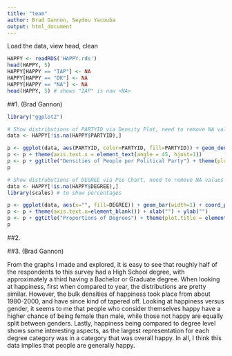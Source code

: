```yaml
---
title: "team"
author: Brad Gannon, Seydou Yacouba
output: html_document
---
```


Load the data, view head, clean
```r
HAPPY <- readRDS('HAPPY.rds')
head(HAPPY, 5)
HAPPY[HAPPY == "IAP"] <- NA
HAPPY[HAPPY == "DK"] <- NA
HAPPY[HAPPY == "NA"] <- NA
head(HAPPY, 5) # shows "IAP" is now <NA>
```

##1. (Brad Gannon)

```r
library("ggplot2")

# Show distributions of PARTYID via Density Plot, need to remove NA values
data <- HAPPY[!is.na(HAPPY$PARTYID),]

p <- ggplot(data, aes(PARTYID, color=PARTYID, fill=PARTYID)) + geom_density(alpha=0.3)
p <- p + theme(axis.text.x = element_text(angle = 45, hjust=1))
p <- p + ggtitle("Densities of People per Political Party") + theme(plot.title = element_text(hjust=0.5))
p
```

```r
# Show distrubutions of DEGREE via Pie Chart, need to remove NA values
data <- HAPPY[!is.na(HAPPY$DEGREE),]
library(scales) # to show percentages

p <- ggplot(data, aes(x="", fill=DEGREE)) + geom_bar(width=1) + coord_polar("y")
p <- p + theme(axis.text.x=element_blank()) + xlab("") + ylab("")
p <- p + ggtitle("Proportions of Degrees") + theme(plot.title = element_text(hjust=0.5))
p
```

##2.

##3. (Brad Gannon)

From the graphs I made and explored, it is easy to see that roughly half of the respondents to this survey had a High School degree, with approximately a third having a Bachelor or Graduate degree. When looking at happiness, first when compared to year, the distributions are pretty similar. However, the bulk densities of happiness took place from about 1980-2000, and have since kind of tapered off. Looking at happiness versus gender, it seems to me that people who consider themselves happy have a higher chance of being female than male, while those not happy are equally split between genders. Lastly, happiness being compared to degree level shows some interesting aspects, as the largest representation for each degree category was in a category that was overall happy. In all, I think this data implies that people are generally happy.